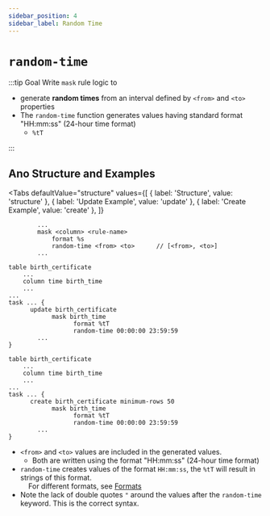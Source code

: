 ```yaml
---
sidebar_position: 4
sidebar_label: Random Time
---
```



# `random-time`

:::tip Goal
Write `mask` rule logic to

- generate **random times** from an interval defined by `<from>` and `<to>` properties
- The `random-time` function generates values having standard format "HH:mm:ss" (24-hour time format)
  - `%tT`

:::

## Ano Structure and Examples

<Tabs
  defaultValue="structure"
  values={[
    { label: 'Structure', value: 'structure' },
    { label: 'Update Example', value: 'update' },
	{ label: 'Create Example', value: 'create' },
  ]}
>

<TabItem value="structure">

```ano
        ...
        mask <column> <rule-name>
            format %s
            random-time <from> <to>      // [<from>, <to>]
        ...
```

</TabItem>

<TabItem value="update">

```ano
table birth_certificate
    ...
  	column time birth_time
    ...
...
task ... {
	  update birth_certificate
		    mask birth_time
			      format %tT
			      random-time 00:00:00 23:59:59
        ...
}
```

</TabItem>

<TabItem value="create">

```ano
table birth_certificate
    ...
  	column time birth_time
    ...
...
task ... {
	  create birth_certificate minimum-rows 50
		    mask birth_time
			      format %tT
			      random-time 00:00:00 23:59:59
        ...
}
```

</TabItem>

</Tabs>

- `<from>` and `<to>` values are included in the generated values.
  - Both are written using the format "HH:mm:ss" (24-hour time format)
- `random-time` creates values of the format `HH:mm:ss`, the `%tT` will result in strings of this format.<br /> &nbsp; &nbsp;
  For different formats, see [Formats](#)
- Note the lack of double quotes `"` around the values after the `random-time` keyword. This is the correct syntax.
